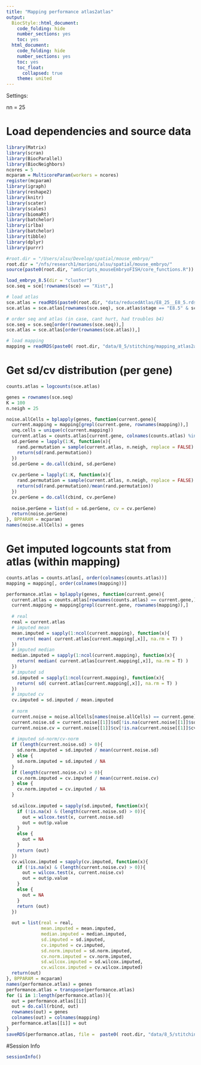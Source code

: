 ```yaml
---
title: "Mapping performance atlas2atlas"
output:
  BiocStyle::html_document:
    code_folding: hide
    number_sections: yes
    toc: yes  
  html_document:
    code_folding: hide
    number_sections: yes
    toc: yes
    toc_float:
      collapsed: true
    theme: united
---
```


Settings:

nn = 25

# Load dependencies and source data

```r

library(Matrix)
library(scran)
library(BiocParallel)
library(BiocNeighbors)
ncores = 5
mcparam = MulticoreParam(workers = ncores)
register(mcparam)
library(igraph)
library(reshape2)
library(knitr)
library(scater)
library(scales)
library(biomaRt)
library(batchelor)
library(irlba)
library(batchelor)
library(tibble)
library(dplyr)
library(purrr)

#root.dir = "/Users/alsu/Develop/spatial/mouse_embryo/"
root.dir = "/nfs/research1/marioni/alsu/spatial/mouse_embryo/"
source(paste0(root.dir, "amScripts_mouseEmbryoFISH/core_functions.R"))

load_embryo_8.5(dir = "cluster")
sce.seq = sce[!rownames(sce) == "Xist",]

# load atlas 
sce.atlas = readRDS(paste0(root.dir, "data/reducedAtlas/E8_25__E8_5.rds"))
sce.atlas = sce.atlas[rownames(sce.seq), sce.atlas$stage == "E8.5" & sce.atlas$sample == 29]

# order seq and atlas (in case, cant hurt, had troubles b4)
sce.seq = sce.seq[order(rownames(sce.seq)),]
sce.atlas = sce.atlas[order(rownames(sce.atlas)),]

# load mapping
mapping = readRDS(paste0( root.dir, "data/8_5/stitching/mapping_atlas2atlas_s29.rds"))


```

# Get sd/cv distribution (per gene)

```r

counts.atlas = logcounts(sce.atlas)

genes = rownames(sce.seq)
K = 100
n.neigh = 25

noise.allCells = bplapply(genes, function(current.gene){
  current.mapping = mapping[grepl(current.gene, rownames(mapping)),]
  unq.cells = unique(c(current.mapping))
  current.atlas = counts.atlas[current.gene, colnames(counts.atlas) %in% unq.cells]
  sd.perGene = lapply(1:K, function(x){
    rand.permutation = sample(current.atlas, n.neigh, replace = FALSE)
    return(sd(rand.permutation))
  })
  sd.perGene = do.call(cbind, sd.perGene)
  
  cv.perGene = lapply(1:K, function(x){
    rand.permutation = sample(current.atlas, n.neigh, replace = FALSE)
    return(sd(rand.permutation)/mean(rand.permutation))
  })
  cv.perGene = do.call(cbind, cv.perGene)
  
  noise.perGene = list(sd = sd.perGene, cv = cv.perGene)
  return(noise.perGene)
}, BPPARAM = mcparam)
names(noise.allCells) = genes


```

# Get imputed logcounts stat from atlas (within mapping) 

```r

counts.atlas = counts.atlas[, order(colnames(counts.atlas))]
mapping = mapping[, order(colnames(mapping))]

performance.atlas = bplapply(genes, function(current.gene){
  current.atlas = counts.atlas[rownames(counts.atlas) == current.gene,]
  current.mapping = mapping[grepl(current.gene, rownames(mapping)),]
  
  # real 
  real = current.atlas
  # imputed mean
  mean.imputed = sapply(1:ncol(current.mapping), function(x){
    return( mean( current.atlas[current.mapping[,x]], na.rm = T) )
  })
  # imputed median
  median.imputed = sapply(1:ncol(current.mapping), function(x){
    return( median( current.atlas[current.mapping[,x]], na.rm = T) )
  })
  # imputed sd
  sd.imputed = sapply(1:ncol(current.mapping), function(x){
    return( sd( current.atlas[current.mapping[,x]], na.rm = T) )
  })
  # imputed cv
  cv.imputed = sd.imputed / mean.imputed
  
  # norm
  current.noise = noise.allCells[names(noise.allCells) == current.gene]
  current.noise.sd = current.noise[[1]]$sd[!is.na(current.noise[[1]]$sd)]
  current.noise.cv = current.noise[[1]]$cv[!is.na(current.noise[[1]]$cv)]
  
  # imputed sd-norm/cv-norm
  if (length(current.noise.sd) > 0){
    sd.norm.imputed = sd.imputed / mean(current.noise.sd)
  } else {
    sd.norm.imputed = sd.imputed / NA
  }
  if (length(current.noise.cv) > 0){
    cv.norm.imputed = cv.imputed / mean(current.noise.cv)
  } else {
    cv.norm.imputed = cv.imputed / NA
  }
  
  sd.wilcox.imputed = sapply(sd.imputed, function(x){
    if (!is.na(x) & (length(current.noise.sd) > 0)){
      out = wilcox.test(x, current.noise.sd)
      out = out$p.value
    } 
    else {
      out = NA
    }
    return (out)
  })
  cv.wilcox.imputed = sapply(cv.imputed, function(x){
    if (!is.na(x) & (length(current.noise.cv) > 0)){
      out = wilcox.test(x, current.noise.cv)
      out = out$p.value
    } 
    else {
      out = NA
    }
    return (out)
  })
  
  out = list(real = real,
             mean.imputed = mean.imputed,
             median.imputed = median.imputed,
             sd.imputed = sd.imputed, 
             cv.imputed = cv.imputed,
             sd.norm.imputed = sd.norm.imputed,
             cv.norm.imputed = cv.norm.imputed,
             sd.wilcox.imputed = sd.wilcox.imputed,
             cv.wilcox.imputed = cv.wilcox.imputed)
  return(out)
}, BPPARAM = mcparam)
names(performance.atlas) = genes
performance.atlas = transpose(performance.atlas)
for (i in 1:length(performance.atlas)){
  out = performance.atlas[[i]]
  out = do.call(rbind, out)
  rownames(out) = genes
  colnames(out) = colnames(mapping)
  performance.atlas[[i]] = out
}
saveRDS(performance.atlas, file =  paste0( root.dir, "data/8_5/stitching/performance_atlas2atlas_s29.rds"))

```


#Session Info

```r

sessionInfo()

```
